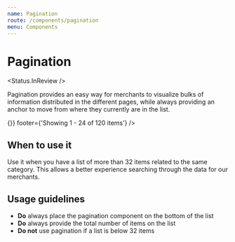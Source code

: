 ```yaml
---
name: Pagination
route: /components/pagination
menu: Components
---
```



# Pagination

<Status.InReview />

Pagination provides an easy way for merchants to visualize bulks of information distributed in the different pages,
while always providing an anchor to move from where they currently are in the list.

<Playground>
  <Pagination
    page={1}
    perPage={10}
    total={50}
    pagesToShow={1}
    onChange={() => {}}
    footer={'Showing 1 - 24 of 120 items'}
  />
</Playground>

<Props of={Pagination} />

## When to use it

Use it when you have a list of more than 32 items related to the same category. This allows a better
experience searching through the data for our merchants.

## Usage guidelines

- **Do** always place the pagination component on the bottom of the list
- **Do** always provide the total number of items on the list
- **Do not** use pagination if a list is below 32 items
